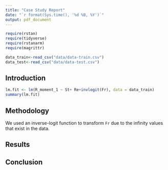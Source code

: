 ```yaml
---
title: "Case Study Report"
date: "`r format(Sys.time(), '%d %B, %Y')`"
output: pdf_document
---
```


```r
require(rstan)
require(tidyverse)
require(rstanarm)
require(magrittr)
```

```r
data_train<-read_csv("data/data-train.csv")
data_test<-read_csv("data/data-test.csv")
```

## Introduction

```r
lm.fit <- lm(R_moment_1 ~ St+ Re+invlogit(Fr), data = data_train)
summary(lm.fit)
```

## Methodology

We used an inverse-logit function to transform `Fr` due to the infinity values that exist in the data.

## Results

## Conclusion